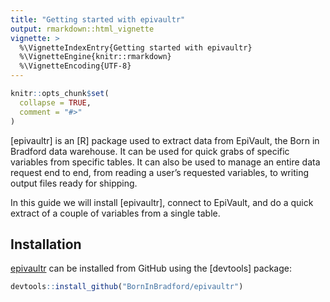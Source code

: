 ```yaml
---
title: "Getting started with epivaultr"
output: rmarkdown::html_vignette
vignette: >
  %\VignetteIndexEntry{Getting started with epivaultr}
  %\VignetteEngine{knitr::rmarkdown}
  %\VignetteEncoding{UTF-8}
---
```


```r
knitr::opts_chunk$set(
  collapse = TRUE,
  comment = "#>"
)
```

[epivaultr] is an [R] package used to extract data from EpiVault, the Born in Bradford data warehouse. It can be used for quick grabs of specific variables from specific tables. It can also be used to manage an entire data request end to end, from reading a user's requested variables, to writing output files ready for shipping.

In this guide we will install [epivaultr], connect to EpiVault, and do a quick extract of a couple of variables from a single table.

## Installation

[epivaultr](https://github.com/BornInBradford/epivaultr) can be installed from GitHub using the [devtools] package:

```r
devtools::install_github("BornInBradford/epivaultr")
```


